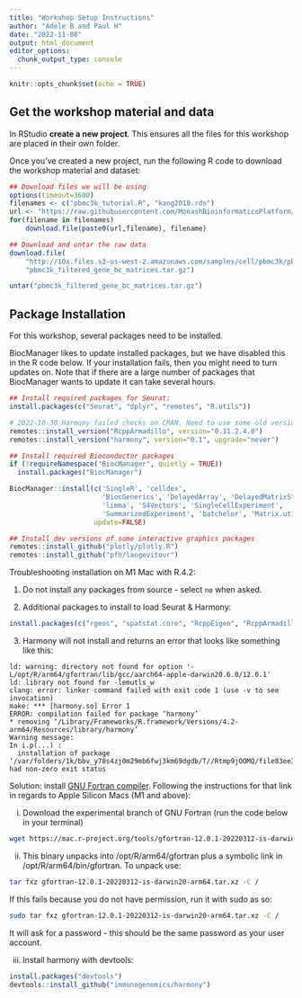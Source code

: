 ```yaml
---
title: "Workshop Setup Instructions"
author: "Adele B and Paul H"
date: "2022-11-08"
output: html_document
editor_options: 
  chunk_output_type: console
---
```


```r
knitr::opts_chunk$set(echo = TRUE)
```

## Get the workshop material and data

In RStudio **create a new project**. This ensures all the files for this workshop are placed in their own folder.

Once you've created a new project, run the following R code to download the workshop material and dataset:

```r
## Download files we will be using
options(timeout=3600)
filenames <- c("pbmc3k_tutorial.R", "kang2018.rds")
url <- "https://raw.githubusercontent.com/MonashBioinformaticsPlatform/PBMC-Single-Cell-Workshop-2022/main/vignettes/" 
for(filename in filenames)
    download.file(paste0(url,filename), filename)

## Download and untar the raw data
download.file(
    "http://10x.files.s3-us-west-2.amazonaws.com/samples/cell/pbmc3k/pbmc3k_filtered_gene_bc_matrices.tar.gz",
    "pbmc3k_filtered_gene_bc_matrices.tar.gz")

untar("pbmc3k_filtered_gene_bc_matrices.tar.gz")
```

## Package Installation
 
For this workshop, several packages need to be installed.

BiocManager likes to update installed packages, but we have disabled this in the R code below. If your installation fails, then you might need to turn updates on. Note that if there are a large number of packages that BiocManager wants to update it can take several hours.

```r
## Install required packages for Seurat:
install.packages(c("Seurat", "dplyr", "remotes", "R.utils"))

# 2022-10-30 Harmony failed checks on CRAN. Need to use some old versions for now.
remotes::install_version("RcppArmadillo", version="0.11.2.4.0")
remotes::install_version("harmony", version="0.1", upgrade="never")

## Install required Bioconductor packages
if (!requireNamespace("BiocManager", quietly = TRUE))
  install.packages("BiocManager")

BiocManager::install(c('SingleR', 'celldex',
                       'BiocGenerics', 'DelayedArray', 'DelayedMatrixStats',
                       'limma', 'S4Vectors', 'SingleCellExperiment',
                       'SummarizedExperiment', 'batchelor', 'Matrix.utils'),
                     update=FALSE)

## Install dev versions of some interactive graphics packages
remotes::install_github("plotly/plotly.R")
remotes::install_github("pfh/langevitour")
```


Troubleshooting installation on M1 Mac with R.4.2:

1. Do not install any packages from source - select `no` when asked.

2. Additional packages to install to load Seurat & Harmony:

```r
install.packages(c("rgeos", "spatstat.core", "RcppEigen", "RcppArmadillo"))
```

3. Harmony will not install and returns an error that looks like something like this:

```
ld: warning: directory not found for option '-L/opt/R/arm64/gfortran/lib/gcc/aarch64-apple-darwin20.6.0/12.0.1'
ld: library not found for -lemutls_w
clang: error: linker command failed with exit code 1 (use -v to see invocation)
make: *** [harmony.so] Error 1
ERROR: compilation failed for package ‘harmony’
* removing ‘/Library/Frameworks/R.framework/Versions/4.2-arm64/Resources/library/harmony’
Warning message:
In i.p(...) :
  installation of package ‘/var/folders/1k/bbv_y78s4zj0m29mb6fwj3km69dgdb/T//Rtmp9jOOMQ/file83ee3a886f7c/harmony_0.1.1.tar.gz’ had non-zero exit status
```

Solution: install [GNU Fortran compiler](https://mac.r-project.org/tools/). Following the instructions for that link in regards to Apple Silicon Macs (M1 and above):

i. Download the experimental branch of GNU Fortran (run the code below in your terminal)

```bash
wget https://mac.r-project.org/tools/gfortran-12.0.1-20220312-is-darwin20-arm64.tar.xz
```

ii. This binary unpacks into /opt/R/arm64/gfortran plus a symbolic link in /opt/R/arm64/bin/gfortran. To unpack use:
```bash
tar fxz gfortran-12.0.1-20220312-is-darwin20-arm64.tar.xz -C /
```
If this fails because you do not have permission, run it with sudo as so:

```bash
sudo tar fxz gfortran-12.0.1-20220312-is-darwin20-arm64.tar.xz -C /
```
It will ask for a password - this should be the same password as your user account. 

iii. Install harmony with devtools:

```r
install.packages("devtools")
devtools::install_github("immunogenomics/harmony")
```
